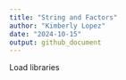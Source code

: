 ```yaml
---
title: "String and Factors"
author: "Kimberly Lopez"
date: "2024-10-15"
output: github_document
---
```

Load libraries 
```r

```

